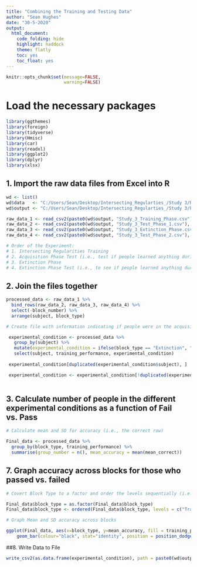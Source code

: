 ```yaml
---
title: "Combining the Training and Testing Data"
author: "Sean Hughes"
date: "30-5-2020"
output: 
  html_document:
    code_folding: hide
    highlight: haddock
    theme: flatly
    toc: yes 
    toc_float: yes
---
```


```r
knitr::opts_chunk$set(message=FALSE,
                      warning=FALSE)
```


# Load the necessary packages

```r
library(ggthemes)
library(foreign)
library(tidyverse)
library(Hmisc)
library(car)
library(readxl)
library(ggplot2)
library(dplyr)
library(xlsx)
```

## 1. Import the raw data files from Excel into R

```r

wd <- list()
wd$data   <- "C:/Users/Sean/Desktop/Intersecting_Regularties_/Study 3/Raw_Data/"
wd$output <- "C:/Users/Sean/Desktop/Intersecting_Regularties_/Study 3/Processed_Data/"

raw_data_1 <- read_csv2(paste0(wd$output, "Study_3_Training_Phase.csv"), col_names = TRUE)
raw_data_2 <- read_csv2(paste0(wd$output, "Study_3_Test_Phase_1.csv"), col_names = TRUE)
raw_data_3 <- read_csv2(paste0(wd$output, "Study_3_Extinction_Phase.csv"), col_names = TRUE)
raw_data_4 <- read_csv2(paste0(wd$output, "Study_3_Test_Phase_2.csv"), col_names = TRUE)

# Order of the Experiment: 
# 1. Intersecting Regularities Training
# 2. Acquisition Phase Test (i.e., test if people learned anything during the training phase)
# 3. Extinction Phase
# 4. Extinction Phase Test (i.e., to see if people learned anything during the extinction phase)


```

## 2. Join the files together

```r

processed_data <- raw_data_1 %>% 
  bind_rows(raw_data_2, raw_data_3, raw_data_4) %>%
  select(-block_number) %>%
  arrange(subject, block_type) 

# Create file with information indicating if people were in the acquisition only or extinction groups, and if they passed or failed the initial training phase 

 experimental_condition <- processed_data %>%
   group_by(subject) %>%
   mutate(experimental_condition = ifelse(block_type == "Extinction", "EX", "AQ")) %>%
   select(subject, training_performance, experimental_condition)
   
 experimental_condition[duplicated(experimental_condition$subject), ]

 experimental_condition <- experimental_condition[!duplicated(experimental_condition$subject), ]
 

```

## 3. Calculate number of people in the different experimental conditions as a function of Fail vs. Pass 

```r

# Calculate mean and SD for accuracy (i.e., the correct row) 

Final_data <- processed_data %>% 
  group_by(block_type, training_performance) %>% 
  summarise(group_number = n(), mean_accuracy = mean(mean_correct))

```


## 7. Graph accuracy across blocks for those who passed vs. failed

```r

# Covert Block Type to a factor and order the levels sequentially (i.e., from Training to Test_2)

Final_data$block_type = as.factor(Final_data$block_type)
Final_data$block_type <- ordered(Final_data$block_type, levels = c("Training", "Test_1", "Extinction", "Test_2"))

# Graph Mean and SD accuracy across blocks

ggplot(Final_data, aes(x=block_type, y=mean_accuracy, fill = training_performance)) +
    geom_bar(colour="black", stat="identity", position = position_dodge()) + theme_classic()

```


##8. Write Data to File

```r

write_csv2(as.data.frame(experimental_condition), path = paste0(wd$output, "Study_3_Complete_Training_Testing_Data.csv"))

```

